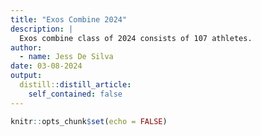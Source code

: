 ```yaml
---
title: "Exos Combine 2024"
description: |
  Exos combine class of 2024 consists of 107 athletes.
author:
  - name: Jess De Silva 
date: 03-08-2024
output:
  distill::distill_article:
    self_contained: false
---
```


```r
knitr::opts_chunk$set(echo = FALSE)


```




